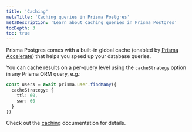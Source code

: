 ```yaml
---
title: 'Caching'
metaTitle: 'Caching queries in Prisma Postgres'
metaDescription: 'Learn about caching queries in Prisma Postgres'
tocDepth: 3
toc: true
---
```



Prisma Postgres comes with a built-in global cache (enabled by [Prisma Accelerate](/accelerate/)) that helps you speed up your database queries.

You can cache results on a per-query level using the `cacheStrategy` option in any Prisma ORM query, e.g.:

```ts
const users = await prisma.user.findMany({
  cacheStrategy: {
    ttl: 60,
    swr: 60
  }
})
```

Check out the [caching](/accelerate/caching) documentation for details.
